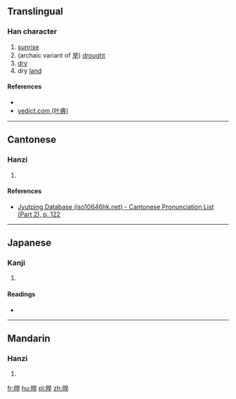 ==Translingual==

===Han character===
{{Han char|rn=72|rad=日|as=07|sn=11|four=|canj=日日一十 (AAMJ)|ids=⿰[[日]][[旱]]}}

# [[sunrise]]
# (archaic variant of [[旱]]) [[drought]]
# [[dry]]
# dry [[land]]

====References====
* {{Han ref|kx=0495.280|dkj=13934|dj=0861.160|hdz=21512.080|uh=6658|ud=26200}}
*[http://yedict.com/htm/66/6658.htm yedict.com (叶典)]

----

==Cantonese==

===Hanzi===
{{yue-hanzi|jyut=[[waan5]]|y=waan5}}

# {{defn|lang=yue|sort=日07}}

====References====
*[http://www.iso10646hk.net/jp/document/download.jsp Jyutping Database (iso10646hk.net) - Cantonese Pronunciation List (Part 2), p. 122]

----

==Japanese==

===Kanji===
{{ja-kanji|grade=|rs=日07}}

# {{defn|lang=ja|sort=日07}}

====Readings====
* {{ja-readings|on=[[かん]] (kan), [[げん]] (gen)|kun=[[ひのでるさま]] (hinoderusama)}}

----

==Mandarin==

===Hanzi===
{{cmn-hanzi|pin=[[hàn]] ([[han4]])|wg=han<sup>4</sup>}}

# {{defn|lang=cmn|sort=日07}}

[[fr:晘]]
[[hu:晘]]
[[pl:晘]]
[[zh:晘]]